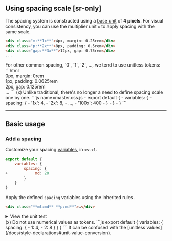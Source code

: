 ## Using spacing scale [sr-only]
The spacing system is constructed using a [base unit](/docs/configuration#baseunit) of **4 pixels**. For visual consistency, you can use the multiplier unit `x` to apply spacing with the same scale.
```html
<div class="m:**1x**">4px, margin: 0.25rem</div>
<div class="p:**2x**">8px, padding: 0.5rem</div>
<div class="gap:**3x**">12px, gap: 0.75rem</div>
...
```
<Reference />
For other common spacing, `0`, `1`, `2`, ..., we tend to use unitless tokens:
```html
<div class="m:**0**">0px, margin: 0rem</div>
<div class="p:**1**">1px, padding: 0.0625rem</div>
<div class="gap:**2**">2px, gap: 0.125rem</div>
...
```
(x) Unlike traditional, there's no longer a need to define spacing scale one by one.
```js name=master.css.js
- export default {
-     variables: {
-         spacing: {
-             '1x': 4,
-             '2x': 8,
-             ...,
-             '100x': 400
-         }
-     }
- }
```

---

## Basic usage
### Add a spacing
Customize your spacing [variables](/docs/variables), in `xs~xl`.
```js name=master.css.js
export default {
    variables: {
        spacing: {
+            md: 20
        }
    }
}
```
Apply the defined `spacing` variables using the inherited rules <Heirs />.
```html
<div class="**mt:md** **p:md**">…</div>
```
<details>
    <summary>View the unit test</summary>
    <div>
        <Code lang="ts">
            {require('!!raw-loader!../../../../../../packages/css/tests/config/variables/spacing.test.ts').default}
        </Code>
    </div>
</details>
(x) Do not use numerical values as tokens.
```js
export default {
    variables: {
        spacing: {
-            1: 4,
-            2: 8
        }
    }
}
```
It can be confused with the [unitless values](/docs/style-declarations#unit-value-conversion).